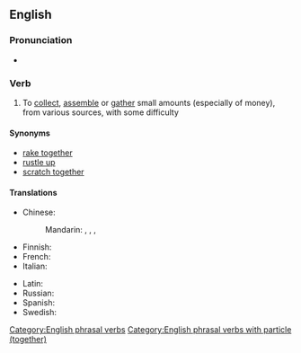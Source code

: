 ==English==

===Pronunciation===
* {{audio|En-au-scrape together.ogg|Audio (AU)|lang=en}}

===Verb===
{{en-verb|scrapes together|scraping together|scraped together}}

# {{lb|en|idiomatic}} To [[collect]], [[assemble]] or [[gather]] small amounts (especially of money), from various sources, with some difficulty

====Synonyms====
* [[rake together]]
* [[rustle up]]
* [[scratch together]]

====Translations====
{{trans-top|collect small amounts}}
* Chinese:
*: Mandarin: {{t+|cmn|湊|sc=Hani}}, {{t+|cmn|凑|tr=còu|sc=Hani}}, {{t+|cmn|湊齊|sc=Hani}}, {{t+|cmn|凑齐|tr=còuqí|sc=Hani}}
* Finnish: {{t|fi|raapia kasaan}}
* French: {{t+|fr|rassembler}}
* Italian: {{t+|it|racimolare}}
{{trans-mid}}
* Latin: {{t|la|corrādō}}
* Russian: {{t-needed|ru}}
* Spanish: {{t-needed|es}}
* Swedish: {{t|sv|skrapa ihop}}
{{trans-bottom}}

[[Category:English phrasal verbs]]
[[Category:English phrasal verbs with particle (together)]]
